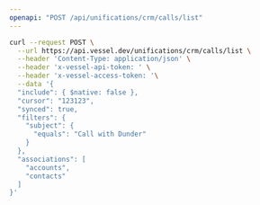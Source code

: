 ```yaml
---
openapi: "POST /api/unifications/crm/calls/list"
---
```


<RequestExample>

```bash Request
curl --request POST \
  --url https://api.vessel.dev/unifications/crm/calls/list \
  --header 'Content-Type: application/json' \
  --header 'x-vessel-api-token: ' \
  --header 'x-vessel-access-token: '\
  --data '{
  "include": { $native: false },
  "cursor": "123123",
  "synced": true,
  "filters": {
    "subject": {
      "equals": "Call with Dunder"
    }
  },
  "associations": [
    "accounts",
    "contacts"
  ]
}'
```

</RequestExample>
